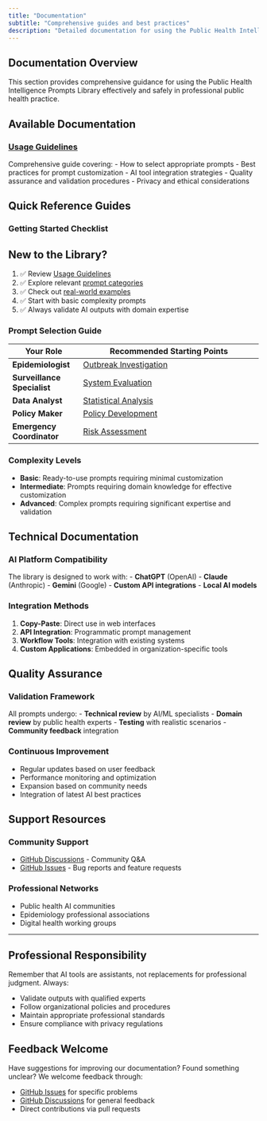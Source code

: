```yaml
---
title: "Documentation"
subtitle: "Comprehensive guides and best practices"
description: "Detailed documentation for using the Public Health Intelligence Prompts Library effectively"
---
```


## Documentation Overview

This section provides comprehensive guidance for using the Public Health Intelligence Prompts Library effectively and safely in professional public health practice.

## Available Documentation

### [Usage Guidelines](usage-guidelines.qmd)

Comprehensive guide covering:
- How to select appropriate prompts
- Best practices for prompt customization
- AI tool integration strategies
- Quality assurance and validation procedures
- Privacy and ethical considerations

## Quick Reference Guides

### Getting Started Checklist

::: {.callout-tip}
## New to the Library?

1. ✅ Review [Usage Guidelines](usage-guidelines.qmd)
2. ✅ Explore relevant [prompt categories](../prompts/)
3. ✅ Check out [real-world examples](../examples/)
4. ✅ Start with basic complexity prompts
5. ✅ Always validate AI outputs with domain expertise
:::

### Prompt Selection Guide

| Your Role | Recommended Starting Points |
|-----------|---------------------------|
| **Epidemiologist** | [Outbreak Investigation](../prompts/epidemiology/outbreak-investigation.qmd) |
| **Surveillance Specialist** | [System Evaluation](../prompts/surveillance/system-evaluation.qmd) |
| **Data Analyst** | [Statistical Analysis](../prompts/data-analysis/statistical-analysis.qmd) |
| **Policy Maker** | [Policy Development](../prompts/policy/) |
| **Emergency Coordinator** | [Risk Assessment](../prompts/risk-assessment/emergency-risk-assessment.qmd) |

### Complexity Levels

- **Basic**: Ready-to-use prompts requiring minimal customization
- **Intermediate**: Prompts requiring domain knowledge for effective customization
- **Advanced**: Complex prompts requiring significant expertise and validation

## Technical Documentation

### AI Platform Compatibility

The library is designed to work with:
- **ChatGPT** (OpenAI)
- **Claude** (Anthropic)
- **Gemini** (Google)
- **Custom API integrations**
- **Local AI models**

### Integration Methods

1. **Copy-Paste**: Direct use in web interfaces
2. **API Integration**: Programmatic prompt management
3. **Workflow Tools**: Integration with existing systems
4. **Custom Applications**: Embedded in organization-specific tools

## Quality Assurance

### Validation Framework

All prompts undergo:
- **Technical review** by AI/ML specialists
- **Domain review** by public health experts
- **Testing** with realistic scenarios
- **Community feedback** integration

### Continuous Improvement

- Regular updates based on user feedback
- Performance monitoring and optimization
- Expansion based on community needs
- Integration of latest AI best practices

## Support Resources

### Community Support
- [GitHub Discussions](https://github.com/gigisung0503/PromptLibraryPHI/discussions) - Community Q&A
- [GitHub Issues](https://github.com/gigisung0503/PromptLibraryPHI/issues) - Bug reports and feature requests

### Professional Networks
- Public health AI communities
- Epidemiology professional associations
- Digital health working groups

---

::: {.callout-important}
## Professional Responsibility

Remember that AI tools are assistants, not replacements for professional judgment. Always:

- Validate outputs with qualified experts
- Follow organizational policies and procedures
- Maintain appropriate professional standards
- Ensure compliance with privacy regulations
:::

::: {.callout-note}
## Feedback Welcome

Have suggestions for improving our documentation? Found something unclear? We welcome feedback through:

- [GitHub Issues](https://github.com/gigisung0503/PromptLibraryPHI/issues) for specific problems
- [GitHub Discussions](https://github.com/gigisung0503/PromptLibraryPHI/discussions) for general feedback
- Direct contributions via pull requests
:::